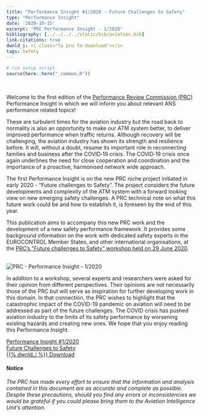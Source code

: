 ```yaml
---
title: "Performance Insight #1/2020 - Future Challenges to Safety"
type: "Performance Insight"
date: '2020-10-15'
excerpt: "PRC Performance Insight - 1/2020"
bibliography: [../../../../static/bib/aviation.bib]
link-citations: true
dwnld_i: <i class="fa pru fa-download"></i>
tags: Safety
---
```

```r
# run setup script
source(here::here("_common.R"))
```

<br>
<div class="container">
<div class="row align-items-start">
<div class="col-sm-9">
Welcome to the first edition of the [Performance Review Commission (PRC)](/about/prc/) Performance Insight in which we will inform you about relevant ANS performance related topics!

These are turbulent times for the aviation industry but the road back to normality is also an opportunity to make our ATM system better, to deliver improved performance when traffic returns. Although recovery will be challenging, the aviation industry has shown its strength and resilience before. It will, without a doubt, resume its important role in reconnecting families and business after the COVID‐19 crisis. The COVID‐19 crisis once again underlines the need for close cooperation and coordination and the importance of a proactive, harmonised network wide approach.

The first Performance Insight is on the new PRC niche project initiated in early 2020 - “Future challenges to Safety”. The project considers the future developments and complexity of the ATM system with a forward looking view on new emerging safety challenges. A PRC technical note on what this future work could be and how to establish it, is foreseen by the end of this year.

This publication aims to accompany this new PRC work and the development of a new safety performance framework. It provides some background information on the work with dedicated safety experts in the EUROCONTROL Member States, and other international organisations, at the [PRC’s “Future challenges to Safety” workshop held on 29 June 2020](/publications/prc/news/2020_06_29_prc_ws_saf/). 
</div>
<div class="col-sm-3">
<div class="card border-0"><br>
  <img class="card-img-top" src="/images/prc/pi_1-2020_cover.jpg" alt="PRC - Performance Insight - 1/2020">
</div>
</div>
</div></div>

<div class="container">
<div class="row align-items-start">
<div class="col-sm-9">
In addition to a workshop, several experts and researchers were asked for their opinion from different perspectives. Their opinions are not necessarily those of the PRC but will serve as inspiration for further developing work in this domain. In that connection, the PRC wishes to highlight that the catastrophic impact of the COVID-19 pandemic on aviation will need to be addressed as part of the future challenges. The COVID crisis has pushed aviation industry to the limits of its safety performance by worsening existing hazards and creating new ones.
We hope that you enjoy reading this Performance Insight.

</div>

<div class="col-sm-3">
<div class="row justify-content-center">
<div class="card border-0">
<a href="/library/pi_prc_2020_1_Future_challenges_of_safety.pdf" class="btn btn-info" role="button"> Performance Insight #1/2020 <br> Future Challenges to Safety <br> {{% dwnld_i %}} Download </a>
</div></div></div>
</div></div>

<div class="container">
#### Notice
*The PRC has made every effort to ensure that the information and analysis contained in this document are as accurate and 
complete as possible. Despite these precautions, should you find any errors or inconsistencies we would be grateful if you 
could please bring them to the Aviation Intelligence Unit's attention.*
</div>
